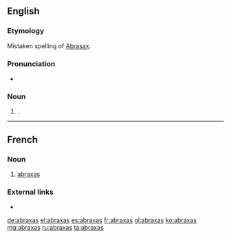 {{also|Abraxas}}
==English==
{{wikipedia}}

===Etymology===
Mistaken spelling of [[Abrasax]].

===Pronunciation===
* {{a|US}} {{IPA|/əˈbɹæk.səs/|lang=en}}

===Noun===
{{en-noun|es}}

# {{lb|en|gnosticism|historical}} {{n-g|A mistaken transcription of [[Abrasax]]|lang=en}}<!--(a [[mystical]] word used as a [[charm]] and [[engraved]] on gems among some Greek Gnostics)-->.

----

==French==

===Noun===
{{fr-noun|m|abraxas}}

# {{lb|fr|gnosticism|historical}} [[#Noun|abraxas]]

===External links===
* {{R:TLFi}}

[[de:abraxas]]
[[el:abraxas]]
[[es:abraxas]]
[[fr:abraxas]]
[[gl:abraxas]]
[[ko:abraxas]]
[[mg:abraxas]]
[[ru:abraxas]]
[[ta:abraxas]]